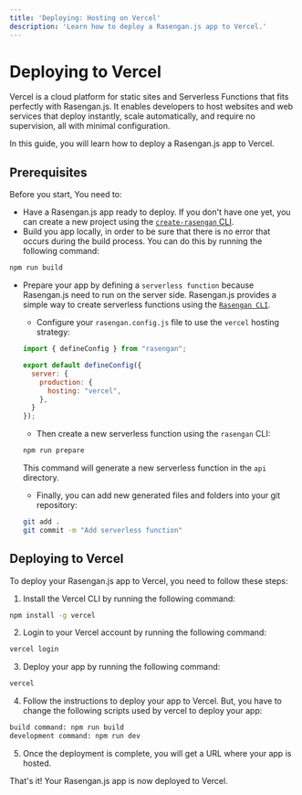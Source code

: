 ```yaml
---
title: 'Deploying: Hosting on Vercel'
description: 'Learn how to deploy a Rasengan.js app to Vercel.'
---
```



# Deploying to Vercel

Vercel is a cloud platform for static sites and Serverless Functions that fits perfectly with Rasengan.js. 
It enables developers to host websites and web services that deploy instantly, scale automatically, and require no supervision, all with minimal configuration.

In this guide, you will learn how to deploy a Rasengan.js app to Vercel.

## Prerequisites

Before you start, You need to:

- Have a Rasengan.js app ready to deploy. If you don't have one yet, you can create a new project using the [`create-rasengan` CLI](/docs/api-reference/create-rasengan).
- Build you app locally, in order to be sure that there is no error that occurs during the build process. You can do this by running the following command:

```bash filename="Terminal" copy
npm run build
```

- Prepare your app by defining a `serverless function` because Rasengan.js need to run on the server side. 
Rasengan.js provides a simple way to create serverless functions using the [`Rasengan CLI`](/docs/api-reference/cli).

  - Configure your `rasengan.config.js` file to use the `vercel` hosting strategy: 

  ```javascript filename="rasengan.config.js"
  import { defineConfig } from "rasengan";

  export default defineConfig({
    server: {
      production: {
        hosting: "vercel",
      },
    }
  });
  ```

  - Then create a new serverless function using the `rasengan` CLI:

  ```bash filename="Terminal" copy
  npm run prepare
  ```

  This command will generate a new serverless function in the `api` directory.

  - Finally, you can add new generated files and folders into your git repository:

  ```bash filename="Terminal" copy
  git add .
  git commit -m "Add serverless function"
  ```

## Deploying to Vercel

To deploy your Rasengan.js app to Vercel, you need to follow these steps:

1. Install the Vercel CLI by running the following command:

```bash filename="Terminal" copy
npm install -g vercel
```

2. Login to your Vercel account by running the following command:

```bash filename="Terminal" copy
vercel login
```

3. Deploy your app by running the following command:

```bash filename="Terminal" copy
vercel
```

4. Follow the instructions to deploy your app to Vercel. But, you have to change the following scripts used by vercel to deploy your app:

```bash 
build command: npm run build
development command: npm run dev
``` 

5. Once the deployment is complete, you will get a URL where your app is hosted.

That's it! Your Rasengan.js app is now deployed to Vercel.